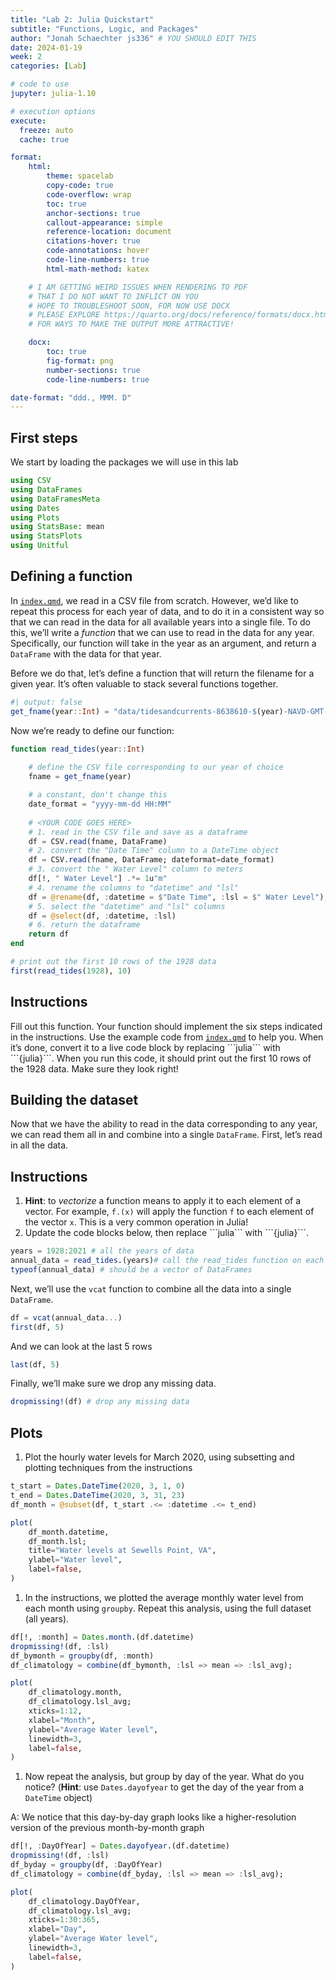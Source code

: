 ```yaml
---
title: "Lab 2: Julia Quickstart"
subtitle: "Functions, Logic, and Packages"
author: "Jonah Schaechter js336" # YOU SHOULD EDIT THIS
date: 2024-01-19
week: 2
categories: [Lab]

# code to use
jupyter: julia-1.10

# execution options
execute:
  freeze: auto  
  cache: true

format: 
    html:
        theme: spacelab
        copy-code: true
        code-overflow: wrap
        toc: true
        anchor-sections: true
        callout-appearance: simple
        reference-location: document
        citations-hover: true
        code-annotations: hover
        code-line-numbers: true
        html-math-method: katex

    # I AM GETTING WEIRD ISSUES WHEN RENDERING TO PDF
    # THAT I DO NOT WANT TO INFLICT ON YOU
    # HOPE TO TROUBLESHOOT SOON, FOR NOW USE DOCX
    # PLEASE EXPLORE https://quarto.org/docs/reference/formats/docx.html
    # FOR WAYS TO MAKE THE OUTPUT MORE ATTRACTIVE!

    docx: 
        toc: true
        fig-format: png
        number-sections: true
        code-line-numbers: true

date-format: "ddd., MMM. D"
---
```


## First steps

We start by loading the packages we will use in this lab

```julia
using CSV
using DataFrames
using DataFramesMeta
using Dates
using Plots
using StatsBase: mean
using StatsPlots
using Unitful
```

## Defining a function

In [`index.qmd`](index.qmd), we read in a CSV file from scratch.
However, we'd like to repeat this process for each year of data, and to do it in a consistent way so that we can read in the data for all available years into a single file.
To do this, we'll write a *function* that we can use to read in the data for any year.
Specifically, our function will take in the year as an argument, and return a `DataFrame` with the data for that year.

Before we do that, let's define a function that will return the filename for a given year.
It's often valuable to stack several functions together.

```julia
#| output: false
get_fname(year::Int) = "data/tidesandcurrents-8638610-$(year)-NAVD-GMT-metric.csv"
```

Now we're ready to define our function:

```julia

function read_tides(year::Int)
    
    # define the CSV file corresponding to our year of choice
    fname = get_fname(year)

    # a constant, don't change this
    date_format = "yyyy-mm-dd HH:MM"
    
    # <YOUR CODE GOES HERE>
    # 1. read in the CSV file and save as a dataframe
    df = CSV.read(fname, DataFrame)
    # 2. convert the "Date Time" column to a DateTime object
    df = CSV.read(fname, DataFrame; dateformat=date_format)
    # 3. convert the " Water Level" column to meters
    df[!, " Water Level"] .*= 1u"m"
    # 4. rename the columns to "datetime" and "lsl"
    df = @rename(df, :datetime = $"Date Time", :lsl = $" Water Level");
    # 5. select the "datetime" and "lsl" columns
    df = @select(df, :datetime, :lsl)
    # 6. return the dataframe
    return df
end

# print out the first 10 rows of the 1928 data
first(read_tides(1928), 10) 
```

::: {.callout-important}
## Instructions

Fill out this function.
Your function should implement the six steps indicated in the instructions.
Use the example code from [`index.qmd`](index.qmd) to help you.
When it's done, convert it to a live code block by replacing \```julia\``` with \```{julia}\```.
When you run this code, it should print out the first 10 rows of the 1928 data.
Make sure they look right!
:::

## Building the dataset

Now that we have the ability to read in the data corresponding to any year, we can read them all in and combine into a single `DataFrame`.
First, let's read in all the data.

::: {.callout-important}
## Instructions

1. **Hint**: to _vectorize_ a function means to apply it to each element of a vector. For example, `f.(x)` will apply the function `f` to each element of the vector `x`. This is a very common operation in Julia!
1. Update the code blocks below, then replace \```julia\``` with \```{julia}\```.
:::

```julia
years = 1928:2021 # all the years of data
annual_data = read_tides.(years)# call the read_tides function on each year (see hint above!)
typeof(annual_data) # should be a vector of DataFrames
```

Next, we'll use the `vcat` function to combine all the data into a single `DataFrame`.

```julia
df = vcat(annual_data...)
first(df, 5)
```

And we can look at the last 5 rows

```julia
last(df, 5)
```

Finally, we'll make sure we drop any missing data.

```julia
dropmissing!(df) # drop any missing data
```

## Plots

1. Plot the hourly water levels for March 2020, using subsetting and plotting techniques from the instructions

```julia

t_start = Dates.DateTime(2020, 3, 1, 0)
t_end = Dates.DateTime(2020, 3, 31, 23)
df_month = @subset(df, t_start .<= :datetime .<= t_end)

plot(
    df_month.datetime,
    df_month.lsl;
    title="Water levels at Sewells Point, VA",
    ylabel="Water level",
    label=false,
)

```

1. In the instructions, we plotted the average monthly water level from each month using `groupby`. Repeat this analysis, using the full dataset (all years). 



```julia
df[!, :month] = Dates.month.(df.datetime)
dropmissing!(df, :lsl)
df_bymonth = groupby(df, :month)
df_climatology = combine(df_bymonth, :lsl => mean => :lsl_avg);

plot(
    df_climatology.month,
    df_climatology.lsl_avg;
    xticks=1:12,
    xlabel="Month",
    ylabel="Average Water level",
    linewidth=3,
    label=false,
)


```


1. Now repeat the analysis, but group by day of the year. What do you notice? (**Hint**: use `Dates.dayofyear` to get the day of the year from a `DateTime` object)

A: We notice that this day-by-day graph looks like a higher-resolution version of the previous month-by-month graph

```julia
df[!, :DayOfYear] = Dates.dayofyear.(df.datetime)
dropmissing!(df, :lsl)
df_byday = groupby(df, :DayOfYear)
df_climatology = combine(df_byday, :lsl => mean => :lsl_avg);

plot(
    df_climatology.DayOfYear,
    df_climatology.lsl_avg;
    xticks=1:30:365,
    xlabel="Day",
    ylabel="Average Water level",
    linewidth=3,
    label=false,
)

```